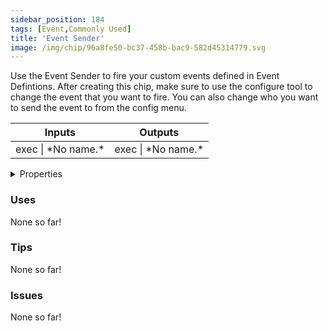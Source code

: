 ```yaml
---
sidebar_position: 184
tags: [Event,Commonly Used]
title: 'Event Sender'
image: /img/chip/96a8fe50-bc37-458b-bac9-582d45314779.svg
---
```


Use the Event Sender to fire your custom events defined in Event Defintions. After creating this chip, make sure to use the configure tool to change the event that you want to fire. You can also change who you want to send the event to from the config menu.



<IChip uuid="96a8fe50-bc37-458b-bac9-582d45314779"/>

<table><thead><tr><th>Inputs</th><th>Outputs</th></tr></thead><tbody><tr><td>exec | *No name.*</td><td>exec | *No name.*</td></tr></tbody></table>

<details>
  <summary>Properties</summary>
  <div>
    <div>
    <table>
      <tbody>
        <tr>
          <td>Is beta required?</td>
          <td>No</td>
        </tr>
        <tr>
          <td>Is chip a trolling risk?</td>
          <td>No</td>
        </tr>
        <tr>
          <td>Is chip a role assignment risk?</td>
          <td>No</td>
        </tr>
        <tr>
          <td>Chip UUID</td>
          <td>96a8fe50-bc37-458b-bac9-582d45314779</td>
        </tr>
        <tr>
          <td>Room availability</td>
          <td>Available everywhere</td>
        </tr>
      </tbody>
    </table>
    </div>
  </div>
</details>

### Uses

None so far!

### Tips

None so far!

### Issues

None so far!